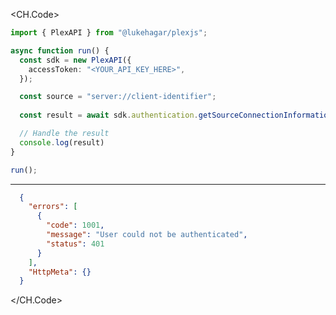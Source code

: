 
<CH.Code>
```typescript GetSourceConnectionInformation.ts
import { PlexAPI } from "@lukehagar/plexjs";

async function run() {
  const sdk = new PlexAPI({
    accessToken: "<YOUR_API_KEY_HERE>",
  });

  const source = "server://client-identifier";
  
  const result = await sdk.authentication.getSourceConnectionInformation(source);

  // Handle the result
  console.log(result)
}

run();
```
---

```json Example Response
  {
    "errors": [
      {
        "code": 1001,
        "message": "User could not be authenticated",
        "status": 401
      }
    ],
    "HttpMeta": {}
  }
```
</CH.Code>
